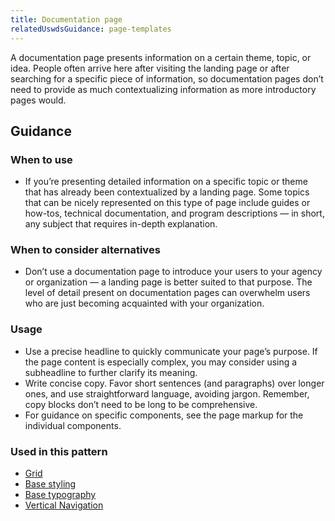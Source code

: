```yaml
---
title: Documentation page
relatedUswdsGuidance: page-templates
---
```



A documentation page presents information on a certain theme, topic, or idea. People often arrive here after visiting the landing page or after searching for a specific piece of information, so documentation pages don’t need to provide as much contextualizing information as more introductory pages would.

<ResponsiveExample
  storyId="patterns-documentation-page--documentation-page"
  title="Responsive documentation page example"
/>

## Guidance

### When to use

- If you’re presenting detailed information on a specific topic or theme that has already been contextualized by a landing page. Some topics that can be nicely represented on this type of page include guides or how-tos, technical documentation, and program descriptions — in short, any subject that requires in-depth explanation.

### When to consider alternatives

- Don’t use a documentation page to introduce your users to your agency or organization — a landing page is better suited to that purpose. The level of detail present on documentation pages can overwhelm users who are just becoming acquainted with your organization.

### Usage

- Use a precise headline to quickly communicate your page’s purpose. If the page content is especially complex, you may consider using a subheadline to further clarify its meaning.
- Write concise copy. Favor short sentences (and paragraphs) over longer ones, and use straightforward language, avoiding jargon. Remember, copy blocks don’t need to be long to be comprehensive.
- For guidance on specific components, see the page markup for the individual components.

### Used in this pattern

- [Grid](/utilities/grid/)
- [Base styling](/styles/base/)
- [Base typography](/styles/typography/)
- [Vertical Navigation](/components/vertical-nav/)
